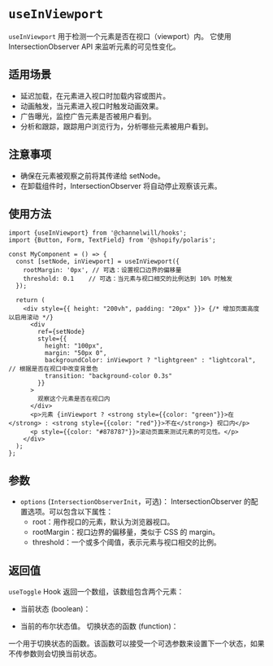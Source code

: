 <Meta title="Hooks/useInViewport" />

# `useInViewport`

`useInViewport` 用于检测一个元素是否在视口（viewport）内。 它使用 IntersectionObserver API 来监听元素的可见性变化。

## 适用场景
- 延迟加载，在元素进入视口时加载内容或图片。
- 动画触发，当元素进入视口时触发动画效果。
- 广告曝光，监控广告元素是否被用户看到。
- 分析和跟踪，跟踪用户浏览行为，分析哪些元素被用户看到。


## 注意事项
- 确保在元素被观察之前将其传递给 setNode。
- 在卸载组件时，IntersectionObserver 将自动停止观察该元素。

## 使用方法

```tsx
import {useInViewport} from '@channelwill/hooks';
import {Button, Form, TextField} from '@shopify/polaris';

const MyComponent = () => {
  const [setNode, inViewport] = useInViewport({
    rootMargin: '0px', // 可选：设置视口边界的偏移量
    threshold: 0.1    // 可选：当元素与视口相交的比例达到 10% 时触发
  });

  return (
    <div style={{ height: "200vh", padding: "20px" }}> {/* 增加页面高度以启用滚动 */}
      <div
        ref={setNode}
        style={{
          height: "100px",
          margin: "50px 0",
          backgroundColor: inViewport ? "lightgreen" : "lightcoral", // 根据是否在视口中改变背景色
          transition: "background-color 0.3s"
        }}
      >
        观察这个元素是否在视口内
      </div>
      <p>元素 {inViewport ? <strong style={{color: "green"}}>在</strong> : <strong style={{color: "red"}}>不在</strong>} 视口内</p>
      <p style={{color: "#878787"}}>滚动页面来测试元素的可见性。</p>
    </div>
  );
};
```

## 参数
- `options` (`IntersectionObserverInit`，可选)：
    IntersectionObserver 的配置选项。可以包含以下属性：
    - root：用作视口的元素，默认为浏览器视口。
    - rootMargin：视口边界的偏移量，类似于 CSS 的 margin。
    - threshold：一个或多个阈值，表示元素与视口相交的比例。

## 返回值
`useToggle` Hook 返回一个数组，该数组包含两个元素：

- 当前状态 (boolean)：

- 当前的布尔状态值。
切换状态的函数 (function)：

一个用于切换状态的函数。该函数可以接受一个可选参数来设置下一个状态，如果不传参数则会切换当前状态。